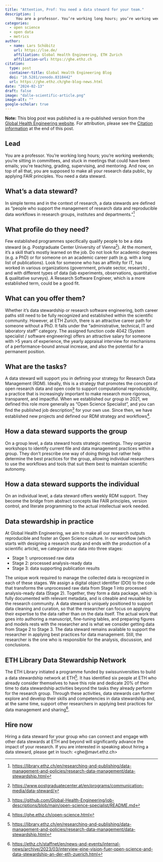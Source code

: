 ```yaml
---
title: "Attention, Prof: You need a data steward for your team."
description: |
     You are a professor. You’re working long hours; you’re working weekends; you’re sitting in committees, and stuck in meetings that could have been emails; you’re teaching, grading,  supervising, and mentoring. And now, on top of all that, you are supposed to make all your research data public, by applying FAIR principles. You need a data steward. 
categories:
  - open science
  - open data
  - metrics
author:
  - name: Lars Schöbitz
    url: https://lse.de/
    affiliation: Global Health Engineering, ETH Zurich
    affiliation-url: https://ghe.ethz.ch
citation:
  type: post
  container-title: Global Health Engineering Blog
  doi: "10.5281/zenodo.8318442"
  url: https://ghe.ethz.ch/ghe-blog-news.html
date: "2024-02-13"
draft: false
image: "dalle-scientific-article.png"
image-alt: ""
google-scholar: true
---
```


**Note:** This blog post was published is a re-published version from the [Global Health Engineering website](). For attribution, please see the [Citation information](https://global-health-engineering.github.io/website/3-blog/posts/2023-11-14-change-publishin/#citation) at the end of this post.

## Lead

You are a professor. You’re working long hours; you’re working weekends; you’re sitting in committees, and stuck in meetings that could have been emails; you’re teaching, grading, supervising, and mentoring. And now, on top of all that, you are supposed to make all your research data public, by applying FAIR principles. You need a data steward.

## What's a data steward?

In simple terms and in the context of research, a data stewards are defined as "people who support the management of research data and reproducible data workflows in research groups, institutes and departments."[^1]

[^1]: <https://library.ethz.ch/en/researching-and-publishing/data-management-and-policies/research-data-management/data-stewardship.html>

## What profile do they need?

Few established programmes specifically qualify people to be a data steward (e.g. Postgraduate Center University of Vienna[^2]). At the moment, it’s a skill that’s mostly learned on the job. Do not look for academic degrees (e.g. a PhD) or for someone on an academic career path (e.g. with a long list of publications). Look for someone who has an affinity for IT, has worked in various organizations (government, private sector, research) , and with different types of data (lab experiments, observations, quantitative & qualitative surveys). A Research Software Engineer, which is a more established term, could be a good fit.

[^2]: <https://www.postgraduatecenter.at/en/programs/communication-media/data-steward/>

## What can you offer them?

Whether it’s data stewardship or research software engineering, both career paths still need to be fully recognized and established within the scientific community. However, at ETH Zurich, there is an attractive career path for someone without a PhD. It falls under the “administrative, technical, IT and laboratory staff” category. The assigned function code 4042 (System specialist / software engineering) offers an attractive salary for someone with \>5 years of experience, the yearly appraisal interview for mechanisms of a performance-bound annual increase, and also the potential for a permanent position.

## What are the tasks?

A data steward will support you in defining your strategy for Research Data Management (RDM). Ideally, this is a strategy that promotes the concepts of open research data and open code to support computational reproducibility, a practice that is increasingly important to make research more rigorous, transparent, and impactful. When we established our group in 2021, we defined this role more generally as "Open Science Specialist", and you can find the published job description[^3] for your own use. Since then, we have established new projects and defined our RDM strategy and workflows[^4].

[^3]: <https://github.com/Global-Health-Engineering/job-descriptions/blob/main/open-science-specialist/README.md>

[^4]: <https://ghe.ethz.ch/open-science.html>

## How a data steward supports the group

On a group level, a data steward hosts strategic meetings. They organize workshops to identify current file and data management practices within a group. They don’t prescribe one way of doing things but rather help determine the best practices for the group, allowing individual researchers to use the workflows and tools that suit them best to maintain scientific autonomy.

## How a data steward supports the individual

On an individual level, a data steward offers weekly RDM support. They become the bridge from abstract concepts like FAIR principles, version control, and literate programming to the actual intellectual work needed.

## Data stewardship in practice

At Global Health Engineering, we aim to make all our research outputs reproducible and foster an Open Science culture. In our workflow (which starts with designing a research study and ends with the production of a scientific article), we categorize our data into three stages:

-   Stage 1: unprocessed raw data
-   Stage 2: processed analysis-ready data
-   Stage 3: data supporting publication results

The unique work required to manage the collected data is recognized in each of these stages. We assign a digital object identifier (DOI) to the code that transforms the unprocessed raw data from Stage 1 into processed analysis-ready data (Stage 2). Together, they form a data package, which is fully documented with relevant metadata, and is citeable and reusable by the research community. A data steward is uniquely positioned to support data cleaning and curation, so that the researcher can focus on applying their expertise to the data rather than on the data itself. The actual work that goes into authoring a manuscript, fine-tuning tables, and preparing figures and models rests with the researcher and is what we consider getting data from Stage 2 to Stage 3. The data steward remains available to support the researcher in applying best practices for data management. Still, the researcher is the one who is responsible for the analysis, discussion, and conclusions.

## ETH Library Data Stewardship Network

The ETH Library initiated a programme funded by swissuniversities to build a data stewardship network at ETH[^5]. It has identified six people at ETH who already consider themselves to have this role and dedicate 20% of their time to data stewardship activities beyond the tasks they already perform for the research group. Through these activities, data stewards can further explore and develop their skills and competencies in data stewardship and, at the same time, support other researchers in applying best practices for data management and sharing[^6].

[^5]: <https://library.ethz.ch/en/researching-and-publishing/data-management-and-policies/research-data-management/data-stewardship.html>

[^6]: <https://ethz.ch/staffnet/en/news-and-events/internal-news/archive/2023/03/interview-eine-vision-fuer-open-science-and-data-stewardship-an-der-eth-zuerich.html>

## Hire now

Hiring a data steward for your group who can connect and engage with other data stewards at ETH and beyond will significantly advance the impact of your research. If you are interested in speaking about hiring a data steward, please get in touch: \<ghe\@mavt.ethz.ch\>
